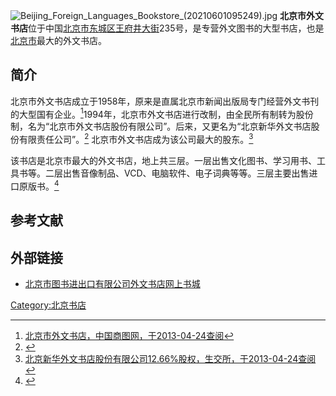 [[File:Beijing_Foreign_Languages_Bookstore_(20210601095249).jpg|thumb]]
'''北京市外文书店'''位于中国[[北京市|北京市]][[东城区_(北京市)|东城区]][[王府井大街|王府井大街]]235号，是专营外文图书的大型书店，也是[[北京市|北京市]]最大的外文书店。

==简介==
北京市外文书店成立于1958年，原来是直属北京市新闻出版局专门经营外文书刊的大型国有企业。<ref>[http://bgswwsd.3tuw.com/ 北京市外文书店，中国商图网，于2013-04-24查阅]{{Dead link|date=2018年9月 |bot=InternetArchiveBot |fix-attempted=yes }}</ref>1994年，北京市外文书店进行改制，由全民所有制转为股份制，名为“北京市外文书店股份有限公司”。后来，又更名为“北京新华外文书店股份有限责任公司”。<ref>{{Cite web |url=http://www.12371.gov.cn/html/djbl/ffcl/2011/08/15/101255107254.html |title=北京王府井外文书店女会计10年间“蚁贪”千余万元，七一网，2011-08-15 |accessdate=2013-04-24 |archive-date=2016-03-04 |archive-url=https://web.archive.org/web/20160304124519/http://www.12371.gov.cn/html/djbl/ffcl/2011/08/15/101255107254.html |dead-url=no }}</ref>	北京市外文书店成为该公司最大的股东。<ref>[http://zichan.toocle.com/detail--57281808.html 北京新华外文书店股份有限公司12.66%股权，生交所，于2013-04-24查阅]</ref>

该书店是北京市最大的外文书店，地上共三层。一层出售文化图书、学习用书、工具书等。二层出售音像制品、VCD、电脑软件、电子词典等等。三层主要出售进口原版书。<ref>{{Cite web |url=http://beijingww.qianlong.com/bjww/static/2006/11/19@722.htm |title=北京市外文书店，北京文网，于2013-04-24查阅 |access-date=2013-04-24 |archive-url=https://web.archive.org/web/20130411114321/http://beijingww.qianlong.com/bjww/static/2006/11/19@722.htm |archive-date=2013-04-11 |dead-url=yes }}</ref>

==参考文献==
{{reflist}}

==外部链接==
*[http://www.bpiec.com.cn/ 北京市图书进出口有限公司外文书店网上书城]{{Wayback|url=http://www.bpiec.com.cn/ |date=20130514152630 }}

[[Category:北京书店|Category:北京书店]]